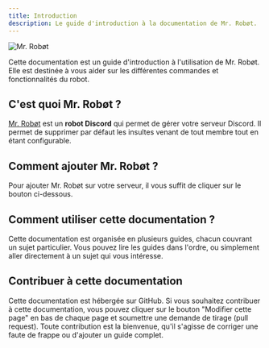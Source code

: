 ```yaml
---
title: Introduction
description: Le guide d'introduction à la documentation de Mr. Robøt.
---
```


![Mr. Robøt](../../assets/banner_seo.png)

Cette documentation est un guide d'introduction à l'utilisation de Mr. Robøt. Elle est destinée à vous aider sur les différentes commandes et fonctionnalités du robot.

## C'est quoi Mr. Robøt ?

[Mr. Robøt](https://mrrobot.app) est un **robot Discord** qui permet de gérer votre serveur Discord. Il permet de supprimer par défaut les insultes venant de tout membre tout en étant configurable.

## Comment ajouter Mr. Robøt ?

Pour ajouter Mr. Robøt sur votre serveur, il vous suffit de cliquer sur le bouton ci-dessous.

<LinkCard
  title="AJOUTER MR. ROBØT"
  href="https://mrrobot.app/add"
/>

## Comment utiliser cette documentation ?

Cette documentation est organisée en plusieurs guides, chacun couvrant un sujet particulier. Vous pouvez lire les guides dans l'ordre, ou simplement aller directement à un sujet qui vous intéresse.

## Contribuer à cette documentation

Cette documentation est hébergée sur GitHub. Si vous souhaitez contribuer à cette documentation, vous pouvez cliquer sur le bouton "Modifier cette page" en bas de chaque page et soumettre une demande de tirage (pull request).
Toute contribution est la bienvenue, qu'il s'agisse de corriger une faute de frappe ou d'ajouter un guide complet.
